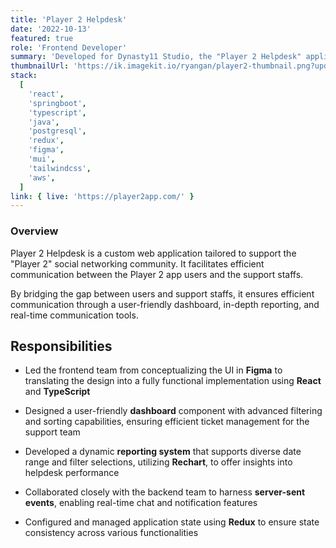 ```yaml
---
title: 'Player 2 Helpdesk'
date: '2022-10-13'
featured: true
role: 'Frontend Developer'
summary: 'Developed for Dynasty11 Studio, the "Player 2 Helpdesk" application serves as the primary support channel for users of the "Player 2" social networking platform'
thumbnailUrl: 'https://ik.imagekit.io/ryangan/player2-thumbnail.png?updatedAt=1695996409769'
stack:
  [
    'react',
    'springboot',
    'typescript',
    'java',
    'postgresql',
    'redux',
    'figma',
    'mui',
    'tailwindcss',
    'aws',
  ]
link: { live: 'https://player2app.com/' }
---
```


### Overview

Player 2 Helpdesk is a custom web application tailored to support the "Player 2" social networking community. It facilitates efficient communication between the Player 2 app users and the support staffs.

By bridging the gap between users and support staffs, it ensures efficient communication through a user-friendly dashboard, in-depth reporting, and real-time communication tools.

## Responsibilities

- Led the frontend team from conceptualizing the UI in **Figma** to translating the design into a fully functional implementation using **React** and **TypeScript**

- Designed a user-friendly **dashboard** component with advanced filtering and sorting capabilities, ensuring efficient ticket management for the support team

- Developed a dynamic **reporting system** that supports diverse date range and filter selections, utilizing **Rechart**, to offer insights into helpdesk performance

- Collaborated closely with the backend team to harness **server-sent events**, enabling real-time chat and notification features

- Configured and managed application state using **Redux** to ensure state consistency across various functionalities

